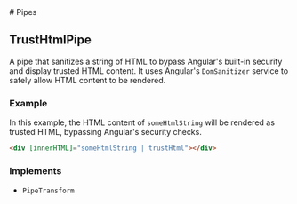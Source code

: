
[//]: # (Do not edit directly)
[//]: # (Generated by the Cocokits TypeDoc custom theme on Thu Oct 17 2024 20:04:54 GMT+0200)



<Meta title='Utils/Pipes'/>
<MdxDocPage groupTitle='Utils' toc={tocItems} utilsPage={true} hideCckThemeSwitcher={true}>
# Pipes

## TrustHtmlPipe

A pipe that sanitizes a string of HTML to bypass Angular's built-in security and display trusted HTML content.
It uses Angular's `DomSanitizer` service to safely allow HTML content to be rendered.

### Example

In this example, the HTML content of `someHtmlString` will be rendered as trusted HTML, bypassing Angular's security checks.
```html
<div [innerHTML]="someHtmlString | trustHtml"></div>
```

### Implements

- `PipeTransform`

</MdxDocPage>

